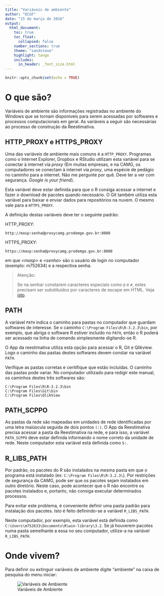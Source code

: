 ```yaml
---
title: "Variáveis de ambiente"
author: "DCGF"
date: "15 de março de 2016"
output:
  html_document:
    toc: true
    toc_float:
      collapsed: false
    number_sections: true
    theme: "sandstone"
    highlight: tango
    includes:
      in_header: _font_size.html
---
```


  
  ```r
knitr::opts_chunk$set(echo = TRUE)
```

# O que são?

Variáveis de ambiente são informações registradas no ambiente do Windows que se
tornam disponíveis para serem acessadas por softwares e processos computacionais
em geral. As variáveis a seguir são necessárias ao processo de construção da 
Reestimativa.

## HTTP_PROXY e HTTPS_PROXY
Uma das variáveis de ambiente mais comuns é a `HTTP_PROXY`. Programas como o 
Internet Explorer, Dropbox e RStudio utilizam esta variável para se conectar à 
internet via *proxy* (Em muitas empresas, e na CAMG, os computadores se conectam 
à internet via *proxy*, uma espécie de pedágio no caminho para a internet. 
Não me pergunte por quê. Deve ter a ver com segurança. *Google is your friend*).

Esta variável deve estar definida para que o R consiga acessar a internet e 
fazer o download de pacotes quando necessário. O Git também utiliza esta variável
para baixar e enviar dados para repositórios na nuvem. O mesmo vale para a
`HTTPS_PROXY`.

A definição destas variáveis deve ter o seguinte padrão:

HTTP_PROXY:

 `http://masp:senha@proxycamg.prodemge.gov.br:8080`

HTTPS_PROXY:

 `https://masp:senha@proxycamg.prodemge.gov.br:8080`

em que *\<masp\>* e *\<senha\>* são o usuário de login no computador 
(exemplo: m752634) e a respectiva senha. 

> Atenção: 
> 
>   Se na senhar constarem caracteres especiais como `@` e `#`, estes precisam ser 
>   substituídos por caracteres de escape em HTML. Veja [isto](http://dan-scientia.blogspot.com.br/2011/07/caracteres-especiais-na-variavel-de.html).
  

## PATH

A variável `PATH` indica o caminho para pastas no computador que guardam
softwares de interesse. Se o caminho `C:\Program Files\R\R-3.2.3\bin`, por 
exemplo, que abriga o software R estiver incluído no `PATH`, então o R 
poderá ser acessado na linha de comando simplesmente digitando-se R.

O App da reestimativa utiliza esta opção para acessar o R, Git e Qlikview. Logo
o caminho das pastas destes softwares devem constar na variável `PATH`.

Verifique as pastas corretas e ceritifique que estão incluídas.
O caminho das pastas pode variar. No computador utilizado para redigir este
manual, os caminhos destes três softwares são:

```
C:\Program Files\R\R-3.2.3\bin
C:\Program Files\Git\bin
C:\Program Files\QlikView
```

## PATH_SCPPO

As pastas da rede são mapeadas em unidades de rede identificadas por uma letra
maiúscula seguida de dois pontos `(:)`. O App da Reestimativa precisa acessar
a pasta da Reestimativa na rede, e para isso, a variável `PATH_SCPPO` deve estar
definida informando o nome correto da unidade de rede. Neste computador esta
variável está definida como `S:`.

## R\_LIBS\_PATH

Por padrão, os pacotes do R são instalados na mesma pasta em que o programa está
instalado (ex: `C:\Program Files\R\R-3.2.3\`). Por restrições de segurança da 
CAMG, pode ser que os pacotes sejam instalados em outro diretório. Neste caso,
pode acontecer que o R não encontre os pacotes instalados e, portanto, não consiga
executar determinados processos.

Para evitar este problema, é conveniente definir uma pasta padrão para instalação
dos pacotes. Isto é feito definindo-se a variável `R_LIBS_PATH`.

Neste computador, por exemplo, esta variável está definida como 
`C:\Users\m752633\Documents\R\win-library\3.2`. Se já houverem pacotes numa 
pasta semelhante a essa no seu computador, utilize-a na variável `R_LIBS_PATH`.

# Onde vivem?

Para definir ou extinguir variáveis de ambiente digite "ambiente" na caixa
de pesquisa do menu iniciar:

![Variáveis de Ambiente](imgs/vars_ambiente.png)





